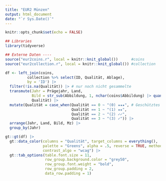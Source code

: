 ---
title: "EUR2 Münzen"
output: html_document
date: "`r Sys.Date()`"
---

```{r setup, include=FALSE}
knitr::opts_chunk$set(echo = FALSE)

## Libraries
library(tidyverse)

## Externe Daten ----
source("eur2coins.r", local = knitr::knit_global())      #coins
source("eur2collection.r", local = knitr::knit_global()) #collection
```

```{r data, echo=FALSE}
df <- left_join(coins,
          collection %>% select(ID, Qualität, Ablage),
          by = 'ID') |>
  filter(!is.na(Qualität)) |> # nur noch nicht gesammelte
  transmute(Jahr = Prägejahr, Land,
            Bild = str_sub(Abbildung, 1, nchar(coins$Abbildung) |> quantile(.95)), Mz = Münzzeichen, # Absolute Länge der Bildbeschreibung war ursprünglich 75
            Qualität) |> 
  mutate(Qualität = case_when(Qualität == 0 ~ "(0) ★★★", # Geschütztes Leerzeichen (Alt + 0160)
                              Qualität == 1 ~ "(1) ★★",
                              Qualität == 2 ~ "(2) ✓✓",
                              Qualität == 3 ~ "(3) ✓")) |> 
  arrange(Jahr, Land, Bild, Mz) |> 
  group_by(Jahr)
```

```{r table}
gt::gt(df) |> 
  gt::data_color(columns = "Qualität", target_columns = everything(),
                 palette = "Greens", alpha = .5, reverse = TRUE, method = "factor",
                 contrast_algo = "wcag") |>  
  gt::tab_options(table.font.size = 11,
                  row_group.background.color = "grey50",
                  row_group.font.weight = "bold",
                  row_group.padding = 2,
                  data_row.padding = 1)
```
